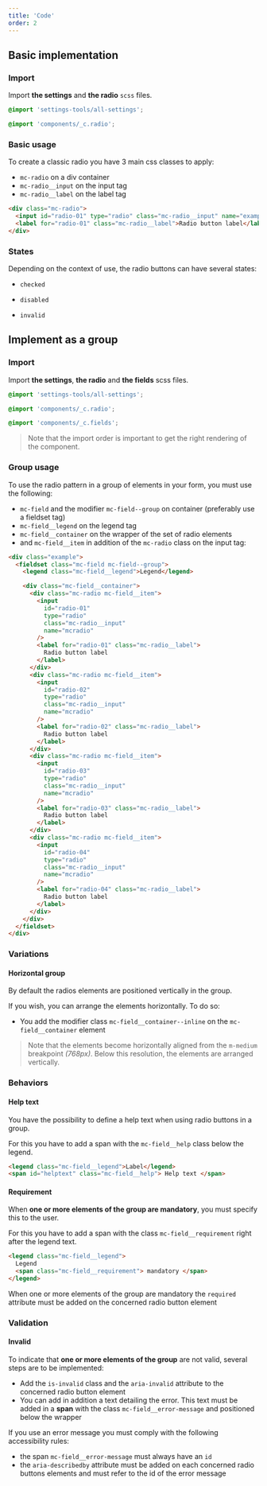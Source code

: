 ```yaml
---
title: 'Code'
order: 2
---
```


## Basic implementation

### Import

Import **the settings** and **the radio** `scss` files.

```scss
@import 'settings-tools/all-settings';

@import 'components/_c.radio';
```

### Basic usage

To create a classic radio you have 3 main css classes to apply:

- `mc-radio` on a div container
- `mc-radio__input` on the input tag
- `mc-radio__label` on the label tag

```html
<div class="mc-radio">
  <input id="radio-01" type="radio" class="mc-radio__input" name="example" />
  <label for="radio-01" class="mc-radio__label">Radio button label</label>
</div>
```

### States

Depending on the context of use, the radio buttons can have several states:

- `checked`

<Story id="form-radio--checked" />

- `disabled`

<Story id="form-radio--disabled" />

- `invalid`

<Story id="form-radio--state-invalid" />

## Implement as a group

### Import

Import **the settings**, **the radio** and **the fields** scss files.

```scss
@import 'settings-tools/all-settings';

@import 'components/_c.radio';

@import 'components/_c.fields';
```

> Note that the import order is important to get the right rendering of the component.

### Group usage

To use the radio pattern in a group of elements in your form, you must use the following:

- `mc-field` and the modifier `mc-field--group` on container (preferably use a fieldset tag)
- `mc-field__legend` on the legend tag
- `mc-field__container` on the wrapper of the set of radio elements
- and `mc-field__item` in addition of the `mc-radio` class on the input tag:

```html
<div class="example">
  <fieldset class="mc-field mc-field--group">
    <legend class="mc-field__legend">Legend</legend>

    <div class="mc-field__container">
      <div class="mc-radio mc-field__item">
        <input
          id="radio-01"
          type="radio"
          class="mc-radio__input"
          name="mcradio"
        />
        <label for="radio-01" class="mc-radio__label">
          Radio button label
        </label>
      </div>
      <div class="mc-radio mc-field__item">
        <input
          id="radio-02"
          type="radio"
          class="mc-radio__input"
          name="mcradio"
        />
        <label for="radio-02" class="mc-radio__label">
          Radio button label
        </label>
      </div>
      <div class="mc-radio mc-field__item">
        <input
          id="radio-03"
          type="radio"
          class="mc-radio__input"
          name="mcradio"
        />
        <label for="radio-03" class="mc-radio__label">
          Radio button label
        </label>
      </div>
      <div class="mc-radio mc-field__item">
        <input
          id="radio-04"
          type="radio"
          class="mc-radio__input"
          name="mcradio"
        />
        <label for="radio-04" class="mc-radio__label">
          Radio button label
        </label>
      </div>
    </div>
  </fieldset>
</div>
```

### Variations

#### Horizontal group

By default the radios elements are positioned vertically in the group.

If you wish, you can arrange the elements horizontally. To do so:

- You add the modifier class `mc-field__container--inline` on the `mc-field__container` element

> Note that the elements become horizontally aligned from the `m-medium` breakpoint _(768px)_. Below this resolution, the elements are arranged vertically.

<Story id="form-radio-group--variation-horizontal" />

### Behaviors

#### Help text

You have the possibility to define a help text when using radio buttons in a group.

For this you have to add a span with the `mc-field__help` class below the legend.

```html
<legend class="mc-field__legend">Label</legend>
<span id="helptext" class="mc-field__help"> Help text </span>
```

#### Requirement

When **one or more elements of the group are mandatory**, you must specify this to the user.

For this you have to add a span with the class `mc-field__requirement` right after the legend text.

```html
<legend class="mc-field__legend">
  Legend
  <span class="mc-field__requirement"> mandatory </span>
</legend>
```

<Highlight theme="tips" title="Semantic rule">

When one or more elements of the group are mandatory the `required` attribute must be added on the concerned radio button element

</Highlight>

### Validation

#### Invalid

To indicate that **one or more elements of the group** are not valid, several steps are to be implemented:

- Add the `is-invalid` class and the `aria-invalid` attribute to the concerned radio button element
- You can add in addition a text detailing the error. This text must be added in a **span** with the class `mc-field__error-message` and positioned below the wrapper

<Highlight theme="tips" title="Accessibility rules">

If you use an error message you must comply with the following accessibility rules:

- the span `mc-field__error-message` must always have an `id`
- the `aria-describedby` attribute must be added on each concerned radio buttons elements and must refer to the id of the error message

</Highlight>

<Story id="form-radio-group--state-invalid" />
